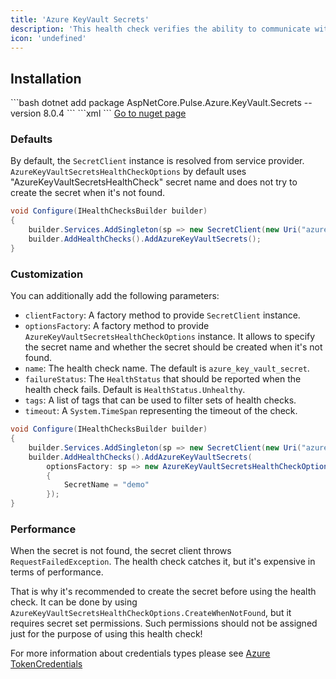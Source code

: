 ```yaml
---
title: 'Azure KeyVault Secrets'
description: 'This health check verifies the ability to communicate with [Azure Key Vault Secrets](https://azure.microsoft.com/services/key-vault/). It uses the provided [SecretClient](https://learn.microsoft.com/dotnet/api/azure.security.keyvault.secrets.secretclient) to get configured secret. When the connection to the service itself can be made, but secret is not found, it returns `HealthStatus.Healthy` status.'
icon: 'undefined'
---
```


## Installation

<Tabs>
  <Tab title=".NET CLI">
    ```bash
    dotnet add package AspNetCore.Pulse.Azure.KeyVault.Secrets --version 8.0.4
    ```
  </Tab>
  <Tab title="Package Reference">
    ```xml
    <PackageReference Include="AspNetCore.Pulse.Azure.KeyVault.Secrets" Version="8.0.4" />
    ```
  </Tab>
  <Tab title="Nuget">
    <a href="https://www.nuget.org/packages/AspNetCore.Pulse.Azure.KeyVault.Secrets/" target="_blank">Go to nuget page</a>
  </Tab>
</Tabs>


### Defaults

By default, the `SecretClient` instance is resolved from service provider. `AzureKeyVaultSecretsHealthCheckOptions` by default uses "AzureKeyVaultSecretsHealthCheck" secret name and does not try to create the secret when it's not found.

```csharp
void Configure(IHealthChecksBuilder builder)
{
    builder.Services.AddSingleton(sp => new SecretClient(new Uri("azure-key-vault-uri"), new DefaultAzureCredential()));
    builder.AddHealthChecks().AddAzureKeyVaultSecrets();
}
```

### Customization

You can additionally add the following parameters:

* `clientFactory`: A factory method to provide `SecretClient` instance.
* `optionsFactory`: A factory method to provide `AzureKeyVaultSecretsHealthCheckOptions` instance. It allows to specify the secret name and whether the secret should be created when it's not found.
* `name`: The health check name. The default is `azure_key_vault_secret`.
* `failureStatus`: The `HealthStatus` that should be reported when the health check fails. Default is `HealthStatus.Unhealthy`.
* `tags`: A list of tags that can be used to filter sets of health checks.
* `timeout`: A `System.TimeSpan` representing the timeout of the check.

```csharp
void Configure(IHealthChecksBuilder builder)
{
    builder.Services.AddSingleton(sp => new SecretClient(new Uri("azure-key-vault-uri"), new DefaultAzureCredential()));
    builder.AddHealthChecks().AddAzureKeyVaultSecrets(
        optionsFactory: sp => new AzureKeyVaultSecretsHealthCheckOptions()
        {
            SecretName = "demo"
        });
}
```

### Performance

When the secret is not found, the secret client throws `RequestFailedException`. The health check catches it, but it's expensive in terms of performance.

That is why it's recommended to create the secret before using the health check. It can be done by using `AzureKeyVaultSecretsHealthCheckOptions.CreateWhenNotFound`, but it requires secret set permissions. Such permissions should not be assigned just for the purpose of using this health check!

For more information about credentials types please see [Azure TokenCredentials](https://docs.microsoft.com/dotnet/api/overview/azure/identity-readme)


